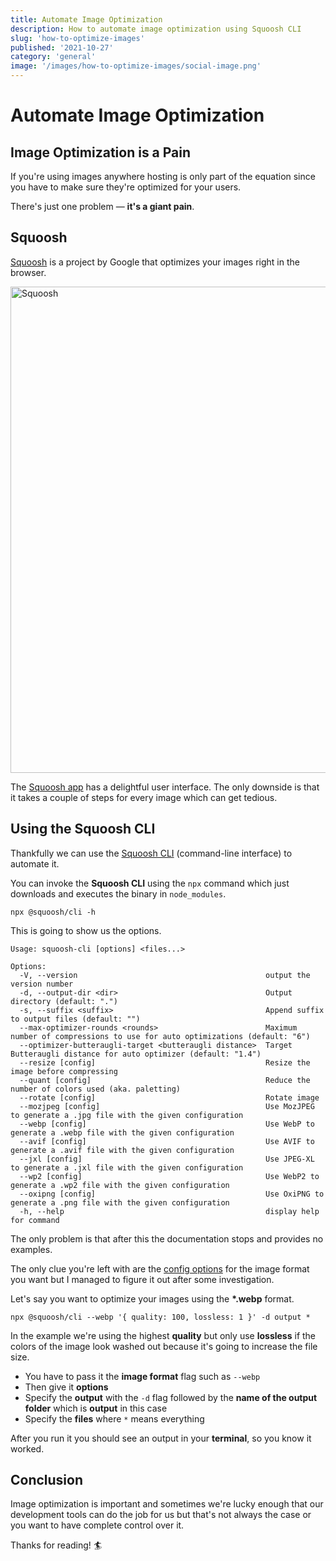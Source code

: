 ```yaml
---
title: Automate Image Optimization
description: How to automate image optimization using Squoosh CLI
slug: 'how-to-optimize-images'
published: '2021-10-27'
category: 'general'
image: '/images/how-to-optimize-images/social-image.png'
---
```


# Automate Image Optimization

## Image Optimization is a Pain

If you're using images anywhere hosting is only part of the equation since you have to make sure they're optimized for your users.

There's just one problem — **it's a giant pain**.

## Squoosh

[Squoosh](https://github.com/GoogleChromeLabs/squoosh) is a project by Google that optimizes your images right in the browser.

<Image
  height="778px"
  width="1177px"
  src="/images/how-to-optimize-images/squoosh.webp"
  alt="Squoosh"
/>

The [Squoosh app](https://squoosh.app/) has a delightful user interface. The only downside is that it takes a couple of steps for every image which can get tedious.

## Using the Squoosh CLI

Thankfully we can use the [Squoosh CLI](https://github.com/GoogleChromeLabs/squoosh/tree/dev/cli) (command-line interface) to automate it.

You can invoke the **Squoosh CLI** using the `npx` command which just downloads and executes the binary in `node_modules`.

```shell:terminal
npx @squoosh/cli -h
```

This is going to show us the options.

```shell:terminal
Usage: squoosh-cli [options] <files...>

Options:
  -V, --version                                          output the version number
  -d, --output-dir <dir>                                 Output directory (default: ".")
  -s, --suffix <suffix>                                  Append suffix to output files (default: "")
  --max-optimizer-rounds <rounds>                        Maximum number of compressions to use for auto optimizations (default: "6")
  --optimizer-butteraugli-target <butteraugli distance>  Target Butteraugli distance for auto optimizer (default: "1.4")
  --resize [config]                                      Resize the image before compressing
  --quant [config]                                       Reduce the number of colors used (aka. paletting)
  --rotate [config]                                      Rotate image
  --mozjpeg [config]                                     Use MozJPEG to generate a .jpg file with the given configuration
  --webp [config]                                        Use WebP to generate a .webp file with the given configuration
  --avif [config]                                        Use AVIF to generate a .avif file with the given configuration
  --jxl [config]                                         Use JPEG-XL to generate a .jxl file with the given configuration
  --wp2 [config]                                         Use WebP2 to generate a .wp2 file with the given configuration
  --oxipng [config]                                      Use OxiPNG to generate a .png file with the given configuration
  -h, --help                                             display help for command
```

The only problem is that after this the documentation stops and provides no examples.

The only clue you're left with are the [config options](https://github.com/GoogleChromeLabs/squoosh/blob/dev/libsquoosh/src/codecs.ts) for the image format you want but I managed to figure it out after some investigation.

Let's say you want to optimize your images using the **\*.webp** format.

```shell:terminal
npx @squoosh/cli --webp '{ quality: 100, lossless: 1 }' -d output *
```

In the example we're using the highest **quality** but only use **lossless** if the colors of the image look washed out because it's going to increase the file size.

- You have to pass it the **image format** flag such as `--webp`
- Then give it **options**
- Specify the **output** with the `-d` flag followed by the **name of the output folder** which is **output** in this case
- Specify the **files** where `*` means everything

After you run it you should see an output in your **terminal**, so you know it worked.

## Conclusion

Image optimization is important and sometimes we're lucky enough that our development tools can do the job for us but that's not always the case or you want to have complete control over it.

Thanks for reading! 🏄
